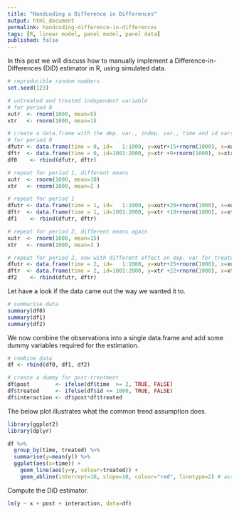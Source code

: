 ```yaml
---
title: "Handcoding a Difference in Differences"
output: html_document
permalink: handcoding-difference-in-differences
tags: [R, linear model, panel model, panel data]
published: false
---
```


In this post we will discuss how to manually implement a Difference-in-Differences (DiD) estimator in R,
using simulated data.

```r
# reproducible random numbers
set.seed(123)

# untreated and treated independent variable
# for period 0
xutr  <- rnorm(1000, mean=5)
xtr   <- rnorm(1000, mean=1)

# create a data.frame with the dep. var., indep. var., time and id vars
# for period 0
dfutr <- data.frame(time = 0, id=   1:1000, y=xutr+15+rnorm(1000), x=xutr)
dftr  <- data.frame(time = 0, id=1001:2000, y=xtr +9+rnorm(1000), x=xtr )
df0    <- rbind(dfutr, dftr)

# repeat for period 1, different means
xutr  <- rnorm(1000, mean=10)
xtr   <- rnorm(1000, mean=2 )

# repeat for period 1
dfutr <- data.frame(time = 1, id=   1:1000, y=xutr+20+rnorm(1000), x=xutr)
dftr  <- data.frame(time = 1, id=1001:2000, y=xtr +18+rnorm(1000), x=xtr )
df1    <- rbind(dfutr, dftr)

# repeat for period 2, different means again
xutr  <- rnorm(1000, mean=15)
xtr   <- rnorm(1000, mean=3 )

# repeat for period 2, now with different effect on dep. var for treated (id=1001:2000)
dfutr <- data.frame(time = 2, id=   1:1000, y=xutr+25+rnorm(1000), x=xutr)
dftr  <- data.frame(time = 2, id=1001:2000, y=xtr +22+rnorm(1000), x=xtr )
df2    <- rbind(dfutr, dftr)
```

Let have a look if the data came out the way we wanted it to.

```r
# summarise data
summary(df0)
summary(df1)
summary(df2)
```

We now combine the observations into a single data.frame and add some dummy variables required for the estimation.

```r
# combine data
df <- rbind(df0, df1, df2)

# create a dummy for post-treatment
df$post        <- ifelse(df$time  >= 2, TRUE, FALSE)
df$treated     <- ifelse(df$id <= 1000, TRUE, FALSE)
df$interaction <- df$post*df$treated
```

The below plot illustrates what the common trend assumption does.

```r
library(ggplot2)
library(dplyr)

df %>%
  group_by(time, treated) %>%
  summarise(y=mean(y)) %>%
  ggplot(aes(x=time)) + 
    geom_line(aes(y=y, colour=treated)) + 
    geom_abline(intercept=10, slope=10, colour="red", linetype=2) # assumed common trend
```

Compute the DiD estimator.

```r
lm(y ~ x + post + interaction, data=df)
```
